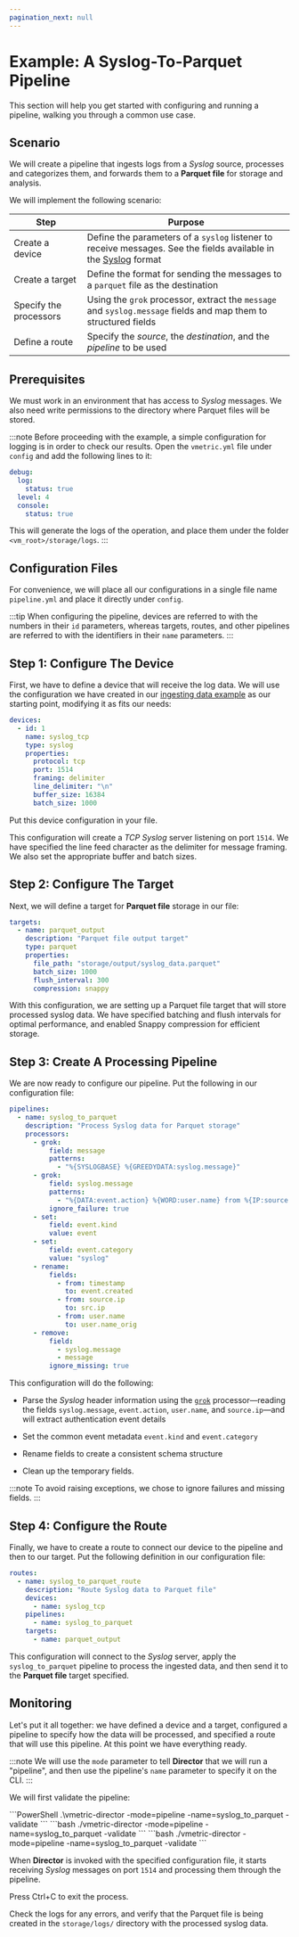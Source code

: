 ```yaml
---
pagination_next: null
---
```


# Example: A Syslog-To-Parquet Pipeline

This section will help you get started with configuring and running a pipeline, walking you through a common use case.

## Scenario

We will create a pipeline that ingests logs from a _Syslog_ source, processes and categorizes them, and forwards them to a **Parquet file** for storage and analysis.

We will implement the following scenario:

|Step|Purpose|
|---|---|
|Create a device|Define the parameters of a `syslog` listener to receive messages. See the fields available in the [Syslog](../appendix.mdx#syslog) format|
|Create a target|Define the format for sending the messages to a `parquet` file as the destination|
|Specify the processors|Using the `grok` processor, extract the `message` and `syslog.message` fields and map them to structured fields|
|Define a route|Specify the _source_, the _destination_, and the _pipeline_ to be used|

## Prerequisites

We must work in an environment that has access to _Syslog_ messages. We also need write permissions to the directory where Parquet files will be stored.

:::note
Before proceeding with the example, a simple configuration for logging is in order to check our results. Open the `vmetric.yml` file under `config` and add the following lines to it:

```yaml
debug:
  log:
    status: true
  level: 4
  console:
    status: true
```

This will generate the logs of the operation, and place them under the folder `<vm_root>/storage/logs`.
:::

## Configuration Files

For convenience, we will place all our configurations in a single file name `pipeline.yml` and place it directly under `config`.

:::tip
When configuring the pipeline, devices are referred to with the numbers in their `id` parameters, whereas targets, routes, and other pipelines are referred to with the identifiers in their `name` parameters.
:::

## Step 1: Configure The Device

First, we have to define a device that will receive the log data. We will use the configuration we have created in our [ingesting data example](./example-ingesting-data.mdx) as our starting point, modifying it as fits our needs:

```yml
devices:
  - id: 1
    name: syslog_tcp
    type: syslog
    properties:
      protocol: tcp
      port: 1514
      framing: delimiter
      line_delimiter: "\n"
      buffer_size: 16384
      batch_size: 1000
```

Put this device configuration in your file.

This configuration will create a _TCP Syslog_ server listening on port `1514`. We have specified the line feed character as the delimiter for message framing. We also set the appropriate buffer and batch sizes.

## Step 2: Configure The Target

Next, we will define a target for **Parquet file** storage in our file:

```yml
targets:
  - name: parquet_output
    description: "Parquet file output target"
    type: parquet
    properties:
      file_path: "storage/output/syslog_data.parquet"
      batch_size: 1000
      flush_interval: 300
      compression: snappy
```

With this configuration, we are setting up a Parquet file target that will store processed syslog data. We have specified batching and flush intervals for optimal performance, and enabled Snappy compression for efficient storage.

## Step 3: Create A Processing Pipeline

We are now ready to configure our pipeline. Put the following in our configuration file:

```yml
pipelines:
  - name: syslog_to_parquet
    description: "Process Syslog data for Parquet storage"
    processors:
      - grok:
          field: message
          patterns:
            - "%{SYSLOGBASE} %{GREEDYDATA:syslog.message}"
      - grok:
          field: syslog.message
          patterns:
            - "%{DATA:event.action} %{WORD:user.name} from %{IP:source.ip}"
          ignore_failure: true
      - set:
          field: event.kind
          value: event
      - set:
          field: event.category
          value: "syslog"
      - rename:
          fields:
            - from: timestamp
              to: event.created
            - from: source.ip
              to: src.ip
            - from: user.name
              to: user.name_orig
      - remove:
          field:
            - syslog.message
            - message
          ignore_missing: true
```

This configuration will do the following:

* Parse the _Syslog_ header information using the [`grok`](../configuration/pipelines/processors/grok.mdx) processor—reading the fields `syslog.message`, `event.action`, `user.name`, and `source.ip`—and will extract authentication event details

* Set the common event metadata `event.kind` and `event.category`

* Rename fields to create a consistent schema structure

* Clean up the temporary fields.

:::note
To avoid raising exceptions, we chose to ignore failures and missing fields.
:::

## Step 4: Configure the Route

Finally, we have to create a route to connect our device to the pipeline and then to our target. Put the following definition in our configuration file:

```yml
routes:
  - name: syslog_to_parquet_route
    description: "Route Syslog data to Parquet file"
    devices:
      - name: syslog_tcp
    pipelines:
      - name: syslog_to_parquet
    targets:
      - name: parquet_output
```

This configuration will connect to the _Syslog_ server, apply the `syslog_to_parquet` pipeline to process the ingested data, and then send it to the **Parquet file** target specified.

## Monitoring

Let's put it all together: we have defined a device and a target, configured a pipeline to specify how the data will be processed, and specified a route that will use this pipeline. At this point we have everything ready.

:::note
We will use the `mode` parameter to tell **Director** that we will run a "pipeline", and then use the pipeline's `name` parameter to specify it on the CLI.
:::

We will first validate the pipeline:

<Tabs groupId="os-options">
  <TabItem value="windows" label="Windows">
    ```PowerShell
    .\vmetric-director -mode=pipeline -name=syslog_to_parquet -validate
    ```
  </TabItem>
  <TabItem value="linux" label="Linux">
    ```bash
    ./vmetric-director -mode=pipeline -name=syslog_to_parquet -validate
    ```
  </TabItem>
  <TabItem value="macos" label="macOS">
    ```bash
    ./vmetric-director -mode=pipeline -name=syslog_to_parquet -validate
    ```
  </TabItem>
</Tabs>

When **Director** is invoked with the specified configuration file, it starts receiving _Syslog_ messages on port `1514` and processing them through the pipeline.

Press <kb-short>Ctrl+C</kb-short> to exit the process.

Check the logs for any errors, and verify that the Parquet file is being created in the `storage/logs/` directory with the processed syslog data.
